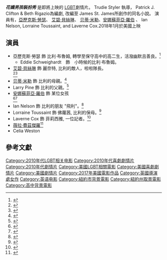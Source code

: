 {{roughtranslation|time=2016-05-02T03:57:34+00:00}}
'''''花嬌男孩裝扮秀''''' 是即將上映的 [[LGBT相关电影列表|LGBT]]劇情片。 Trudie Styler 執導， Patrick J. Clifton & Beth Rigazio為編劇, 改編至 James St. James所創作的同名小說。 演員有，[[亞歷克斯‧勞瑟|亞歷克斯‧勞瑟]]、 [[艾碧·貝絲琳|艾碧·貝絲琳]]、 [[贝蒂·米勒|贝蒂·米勒]]、[[安娜蘇菲亞·羅伯|安娜蘇菲亞·羅伯]] 、 Ian Nelson, Lorraine Toussaint, and Laverne Cox.2018年1月於美國上映

== 演員 ==
* 亞歷克斯‧勞瑟 飾 比利·布魯姆, 轉學至保守高中的高二生，活潑幽默且善良。<ref>{{Cite news|url=http://deadline.com/2015/10/alex-lawther-freak-show-bette-midler-trudie-styler-drew-barrymore-1201588688/|title=Alex Lawther Set To Topline Trudie Styler’s ‘Freak Show’|date=October 20, 2015|work=deadline.com|accessdate=November 30, 2015|last1=Jaafar|first1=Ali|archive-date=2022-01-10|archive-url=https://web.archive.org/web/20220110134548/https://deadline.com/2015/10/alex-lawther-freak-show-bette-midler-trudie-styler-drew-barrymore-1201588688/}}</ref>
** Eddie Schweighardt　飾　小時候的比利·布魯姆。
* [[艾碧·貝絲琳|艾碧·貝絲琳]] 飾 麗奈特, 比利的敵人，啦啦隊長。<br><ref name="Oct2015V">{{Cite news|url=http://variety.com/2015/film/news/abigail-breslin-laverne-freak-show-1201629618/|title=Abigail Breslin, Laverne Cox Join LGBT Film ‘Freak Show’|date=October 29, 2015|work=variety.com|accessdate=November 30, 2015|last1=McNary|first1=Dave|archive-date=2019-11-15|archive-url=https://web.archive.org/web/20191115203052/https://variety.com/2015/film/news/abigail-breslin-laverne-freak-show-1201629618/}}</ref><ref>{{Cite news|url=http://deadline.com/2015/11/abigail-breslin-freak-show-movie-queen-bee-1201635614/|title=Abigail Breslin Lands Lead Role In ‘Freak Show’ Movie|date=November 23, 2015|work=deadline.com|accessdate=November 30, 2015|last1=Fleming Jr|first1=Mike|archive-date=2022-01-10|archive-url=https://web.archive.org/web/20220110134521/https://deadline.com/2015/11/abigail-breslin-freak-show-movie-queen-bee-1201635614/}}</ref>
* [[贝蒂·米勒|贝蒂·米勒]] 飾 比利的母親。<ref name="Oct2015D">{{Cite news|url=http://deadline.com/2015/10/trudie-styler-direct-bette-midler-lgbt-film-freak-show-1201566335/|title=Trudie Styler To Direct Bette Midler, Others In LGBT Film ‘Freak Show’|date=October 2, 2015|work=deadline.com|accessdate=November 30, 2015|last1=Busch|first1=Anita|archive-date=2022-01-10|archive-url=https://web.archive.org/web/20220110134543/https://deadline.com/2015/10/trudie-styler-direct-bette-midler-lgbt-film-freak-show-1201566335/}}</ref>
* Larry Pine 飾 比利的父親。<ref name="Oct2015V">{{Cite news|url=http://variety.com/2015/film/news/abigail-breslin-laverne-freak-show-1201629618/|title=Abigail Breslin, Laverne Cox Join LGBT Film ‘Freak Show’|date=October 29, 2015|work=variety.com|accessdate=November 30, 2015|last1=McNary|first1=Dave}}</ref>
* [[安娜蘇菲亞·羅伯|安娜蘇菲亞·羅伯]] 飾 某位女孩<br><ref name="Oct2015D">{{Cite news|url=http://deadline.com/2015/10/trudie-styler-direct-bette-midler-lgbt-film-freak-show-1201566335/|title=Trudie Styler To Direct Bette Midler, Others In LGBT Film ‘Freak Show’|date=October 2, 2015|work=deadline.com|accessdate=November 30, 2015|last1=Busch|first1=Anita}}</ref><ref>{{Cite web |url=http://www.imdb.com/title/tt5089534/fullcredits |title=存档副本 |access-date=2016-05-01 |archive-date=2017-04-18 |archive-url=https://web.archive.org/web/20170418221146/http://www.imdb.com/title/tt5089534/fullcredits |dead-url=no }}</ref>
* Ian Nelson 飾 比利的朋友 "飛利"。<ref name="Oct2015D">{{Cite news|url=http://deadline.com/2015/10/trudie-styler-direct-bette-midler-lgbt-film-freak-show-1201566335/|title=Trudie Styler To Direct Bette Midler, Others In LGBT Film ‘Freak Show’|date=October 2, 2015|work=deadline.com|accessdate=November 30, 2015|last1=Busch|first1=Anita}}</ref>
* Lorraine Toussaint 飾 佛蘿茜, 比利的保母。<ref name="Oct2015D">{{Cite news|url=http://deadline.com/2015/10/trudie-styler-direct-bette-midler-lgbt-film-freak-show-1201566335/|title=Trudie Styler To Direct Bette Midler, Others In LGBT Film ‘Freak Show’|date=October 2, 2015|work=deadline.com|accessdate=November 30, 2015|last1=Busch|first1=Anita}}</ref>
* Laverne Cox 飾 菲莉西雅, 一位記者。<ref name="Oct2015V">{{Cite news|url=http://variety.com/2015/film/news/abigail-breslin-laverne-freak-show-1201629618/|title=Abigail Breslin, Laverne Cox Join LGBT Film ‘Freak Show’|date=October 29, 2015|work=variety.com|accessdate=November 30, 2015|last1=McNary|first1=Dave}}</ref>
* [[薇拉·費茲傑羅|薇拉·費茲傑羅]]<ref name="Oct2015V">{{Cite news|url=http://variety.com/2015/film/news/abigail-breslin-laverne-freak-show-1201629618/|title=Abigail Breslin, Laverne Cox Join LGBT Film ‘Freak Show’|date=October 29, 2015|work=variety.com|accessdate=November 30, 2015|last1=McNary|first1=Dave}}</ref>
* Celia Weston

== 參考文獻 ==
{{Reflist}}
[[Category:2010年代LGBT相关电影|Category:2010年代LGBT相关电影]]
[[Category:2010年代喜劇劇情片|Category:2010年代喜劇劇情片]]
[[Category:2010年代劇情片|Category:2010年代劇情片]]
[[Category:美國LGBT相關電影|Category:美國LGBT相關電影]]
[[Category:美國喜劇劇情片|Category:美國喜劇劇情片]]
[[Category:美國劇情片|Category:美國劇情片]]
[[Category:2017年美國電影作品|Category:2017年美國電影作品]]
[[Category:英國導演處女作|Category:英國導演處女作]]
[[Category:英语电影|Category:英语电影]]
[[Category:紐約市背景電影|Category:紐約市背景電影]]
[[Category:紐約州取景電影|Category:紐約州取景電影]]
[[Category:高中背景電影|Category:高中背景電影]]